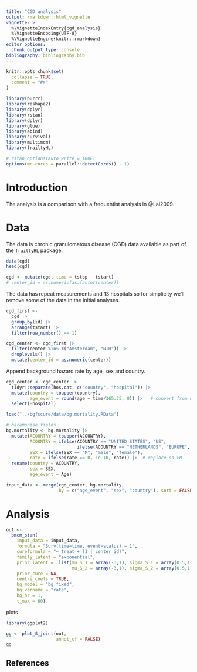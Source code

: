 ```yaml
---
title: "CGD analysis"
output: rmarkdown::html_vignette
vignette: >
  %\VignetteIndexEntry{cgd_analysis}
  %\VignetteEncoding{UTF-8}
  %\VignetteEngine{knitr::rmarkdown}
editor_options: 
  chunk_output_type: console
bibliography: bibliography.bib
---
```


```r
knitr::opts_chunk$set(
  collapse = TRUE,
  comment = "#>"
)
```

```r
library(purrr)
library(reshape2)
library(dplyr)
library(rstan)
library(dplyr)
library(glue)
library(abind)
library(survival)
library(multimcm)
library(frailtyHL)

# rstan_options(auto_write = TRUE)
options(mc.cores = parallel::detectCores() - 1)
```

# Introduction

The analysis is a comparison with a frequentist analysis in @Lai2009.


# Data

The data is chronic granulomatous disease (CGD) data available as part of the `frailtyHL` package.

```r
data(cgd)
head(cgd)
```

```r
cgd <- mutate(cgd, time = tstop - tstart)
# center_id = as.numeric(as.factor(center))
```

The data has repeat measurements and 13 hospitals so for simplicity we'll remove some of the data in the initial analyses.

```r
cgd_first <-
  cgd |> 
  group_by(id) |> 
  arrange(tstart) |> 
  filter(row_number() == 1)
```

```r
cgd_center <- cgd_first |>
  filter(center %in% c("Amsterdam", "NIH")) |> 
  droplevels() |> 
  mutate(center_id = as.numeric(center))
```

Append background hazard rate by age, sex and country.

```r
cgd_center <- cgd_center |>
  tidyr::separate(hos.cat, c("country", "hospital")) |> 
  mutate(country = toupper(country),
         age_event = round(age + time/365.25, 0)) |>   # convert from days to years
  select(-hospital)

load("../bgfscure/data/bg.mortality.RData")

# haramonise fields
bg.mortality <- bg.mortality |> 
  mutate(ACOUNTRY = toupper(ACOUNTRY),
         ACOUNTRY = ifelse(ACOUNTRY == "UNITED STATES", "US",
                           ifelse(ACOUNTRY == "NETHERLANDS", "EUROPE", ACOUNTRY)),
         SEX = ifelse(SEX == "M", "male", "female"),
         rate = ifelse(rate == 0, 1e-10, rate)) |>  # replace so >0
  rename(country = ACOUNTRY,
         sex = SEX,
         age_event = Age)

input_data <- merge(cgd_center, bg.mortality,
                    by = c("age_event", "sex", "country"), sort = FALSE)
```


# Analysis

```r
out <-
  bmcm_stan(
    input_data = input_data,
    formula = "Surv(time=time, event=status) ~ 1",
    cureformula = "~ treat + (1 | center_id)",
    family_latent = "exponential",
    prior_latent =  list(mu_S_1 = array(-3,1), sigma_S_1 = array(0.5,1),
                         mu_S_2 = array(-3,1), sigma_S_2 = array(0.5,1)),
    prior_cure = NA,
    centre_coefs = TRUE,
    bg_model = "bg_fixed",
    bg_varname = "rate",
    bg_hr = 1,
    t_max = 60)
```


plots

```r
library(ggplot2)

gg <- plot_S_joint(out,
                   annot_cf = FALSE)
gg
```


## References
